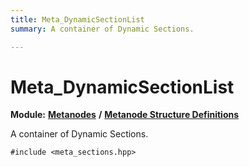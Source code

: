 ```yaml
---
title: Meta_DynamicSectionList
summary: A container of Dynamic Sections. 

---
```


# Meta_DynamicSectionList

**Module:** **[Metanodes](../Modules/group__api__metanodes.mdx)** **/** **[Metanode Structure Definitions](../Modules/group__api__metadefs.mdx)**



A container of Dynamic Sections. 


`#include <meta_sections.hpp>`

